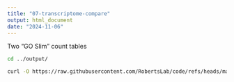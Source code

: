 ```yaml
---
title: "07-transcriptome-compare"
output: html_document
date: "2024-11-06"
---
```


Two "GO Slim" count tables

```bash
cd ../output/

curl -O https://raw.githubusercontent.com/RobertsLab/code/refs/heads/master/r_projects/sam/20241106-phel-GO-to-GOslim/output/01-GO-to-GOslim/counts.GOID-per-GOslim_term.tab
```


